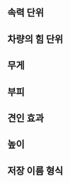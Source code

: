 {{ko/Archive/Manual/Settings/설정}}
== 속력 단위 ==

== 차량의 힘 단위 ==

== 무게 ==

== 부피 ==

== 견인 효과 ==

== 높이 ==

== 저장 이름 형식 ==